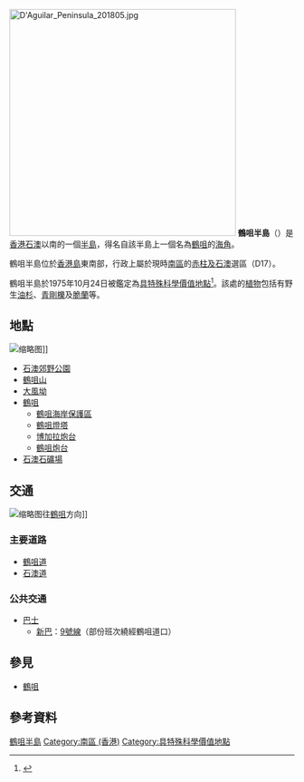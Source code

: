 [[File:D'Aguilar_Peninsula_201805.jpg|400px]]
'''鶴咀半島'''（{{lang|en|D'Aguilar Peninsula}}）是[[香港|香港]][[石澳|石澳]]以南的一個[[半島|半島]]，得名自該半島上一個名為[[鶴咀|鶴咀]]的[[海角|海角]]。

鶴咀半島位於[[香港島|香港島]]東南部，行政上屬於現時[[南區_(香港)|南區]]的[[赤柱及石澳|赤柱及石澳]]選區（D17）。

鶴咀半島於1975年10月24日被鑑定為[[具特殊科學價值地點_(香港)|具特殊科學價值地點]]<ref>{{Cite web|url=http://www.info.gov.hk/gia/general/200105/25/0525118.htm|title=大潭及石澳分區計劃大綱草圖獲核准|accessdate=2018-08-28|author=城市規劃委員會|date=2001-05-25|publisher=政府資訊中心|archive-date=2019-12-05|archive-url=https://web.archive.org/web/20191205023337/https://www.info.gov.hk/gia/general/200105/25/0525118.htm|dead-url=no}}</ref>。該處的[[植物|植物]]包括有野生[[油杉|油杉]]、[[青剛櫟|青剛櫟]]及[[脆蘭屬|脆蘭]]等。

==地點==
[[File:Cape_D'Aguilar_Lighthouse1.JPG|缩略图]]]]
*[[石澳郊野公園|石澳郊野公園]]
*[[鶴咀山|鶴咀山]]
*[[大風坳_(鶴咀)|大風坳]]
*[[鶴咀|鶴咀]]
**[[鶴咀海岸保護區|鶴咀海岸保護區]]
**[[鶴咀燈塔|鶴咀燈塔]]
**[[博加拉炮台|博加拉炮台]]
**[[鶴咀炮台|鶴咀炮台]]
*[[石澳石礦場|石澳石礦場]]

==交通==
[[File:Shek_O_Road_driving_-_Jan_31_2006.jpg|缩略图]]往[[鶴咀|鶴咀]]方向]]

===主要道路===
*[[鶴咀道|鶴咀道]]
*[[石澳道|石澳道]] 

===公共交通===
*[[香港巴士|巴士]]
**[[新世界第一巴士|新巴]]：[[新巴9號線|9號線]]（部份班次繞經鶴咀道口）

==參見==
* [[鶴咀|鶴咀]]

== 參考資料 ==
<references />

{{香港半島}}
[[Category:鶴咀半島|]]
[[Category:南區_(香港)|Category:南區 (香港)]]
[[Category:具特殊科學價值地點|Category:具特殊科學價值地點]]